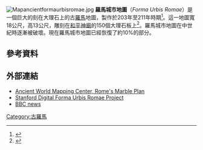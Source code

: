[[Image:Mapancientformaurbisromae.jpg|thumb]]
'''羅馬城市地圖'''（''Forma Urbis Romae''）是一個巨大的刻在大理石上的古[[羅馬|羅馬]]地圖，製作於203年至211年時期<ref name=guide>{{cite book | title = Archaeological Guide to Rome | publisher = Electa | editor-last = La Regina | editor-first = Adriano | orig-year = 2004 | edition = New update | year = 2007 | others = Richard Sadleir (trans.) | page=179}}</ref>。這一地圖寬18公尺，高13公尺，雕刻在[[和平神廟|和平神廟]]的150個大理石板上<ref>{{cite book| title=Atlas of Ancient Rome| author=Andrea Carandini|display-authors=etal| publisher=Princeton University Press| year=2017| p=297}}</ref>。羅馬城市地圖在中世紀時逐漸被破壞。現在羅馬城市地圖已經恢復了約10%的部分。
== 參考資料 ==
{{reflist}}
== 外部連結 ==
* [http://awmc.unc.edu/wordpress/mapping-the-classical-world-since-1869-past-and-future-directions-scs-annual-meeting-2019-papers/5-romes-marble-plan-progress-and-prospects-elizabeth-wolfram-thill/ Ancient World Mapping Center, Rome's Marble Plan]
* [http://formaurbis.stanford.edu/ Stanford Digital Forma Urbis Romae Project]
* [http://news.bbc.co.uk/1/hi/world/europe/4717745.stm BBC news]

[[Category:古羅馬|Category:古羅馬]]